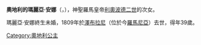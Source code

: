 {{Unreferenced|time=2020-10-06T11:43:53+00:00}}
{{Infobox royalty
| name        = 奧地利的瑪麗亞·安娜
| image       = Maria Anna of Austria (1770-1809).png
| birth_date  = 1770年4月21日
| birth_place = [[托斯卡納大公國|托斯卡納大公國]][[佛羅倫斯|佛羅倫斯]]
| death_date  = {{Death date and age|1809|10|1|1770|4|21|df=y}}
| death_place = [[瓦拉幾亞|瓦拉幾亞]][[澤布拉尼鄉|澤布拉尼]]
| full name   = Maria Anna Ferdinanda Josepha Charlotte Johanna
| house       = [[哈布斯堡-洛林皇朝|哈布斯堡-洛林皇朝]]
| father      = [[利奧波德二世_(神聖羅馬帝國)|利奧波德二世]]
| mother      = [[瑪麗亞·路易莎_(西班牙)|西班牙的瑪麗亞·路易莎]]
}}
'''奧地利的瑪麗亞·安娜'''（{{lang-de|Maria Anna von Österreich}}，{{bd|1770年|4月21日|1809年|10月1日}}），神聖羅馬皇帝[[利奧波德二世_(神聖羅馬帝國)|利奧波德二世]]的次女。

瑪麗亞·安娜終生未婚，1809年於[[澤布拉尼鄉|澤布拉尼]]（位於今[[羅馬尼亞|羅馬尼亞]]）去世，得年39歲。

[[Category:奧地利公主|Category:奧地利公主]]